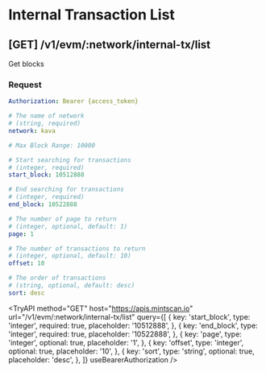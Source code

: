 
# Internal Transaction List

## **[GET]** /v1/evm/:network/internal-tx/list

Get blocks

### Request

```yaml filename="Headers"
Authorization: Bearer {access_token}
```

```yaml filename="Parameters"
# The name of network
# (string, required)
network: kava
```

```yaml filename="Queries"
# Max Block Range: 10000

# Start searching for transactions
# (integer, required)
start_block: 10512888

# End searching for transactions
# (integer, required)
end_block: 10522888

# The number of page to return
# (integer, optional, default: 1)
page: 1

# The number of transactions to return
# (integer, optional, default: 10)
offset: 10

# The order of transactions
# (string, optional, default: desc)
sort: desc
```

<TryAPI
  method="GET"
  host="https://apis.mintscan.io"
  url="/v1/evm/:network/internal-tx/list"
  query={[
    {
      key: 'start_block',
      type: 'integer',
      required: true,
      placeholder: '10512888',
    },
    {
      key: 'end_block',
      type: 'integer',
      required: true,
      placeholder: '10522888',
    },
    {
      key: 'page',
      type: 'integer',
      optional: true,
      placeholder: '1',
    },
    {
      key: 'offset',
      type: 'integer',
      optional: true,
      placeholder: '10',
    },
    {
      key: 'sort',
      type: 'string',
      optional: true,
      placeholder: 'desc',
    },
  ]}
  useBearerAuthorization
/>
